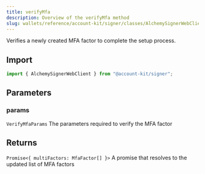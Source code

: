 ```yaml
---
title: verifyMfa
description: Overview of the verifyMfa method
slug: wallets/reference/account-kit/signer/classes/AlchemySignerWebClient/verifyMfa
---
```




Verifies a newly created MFA factor to complete the setup process.

## Import

```ts
import { AlchemySignerWebClient } from "@account-kit/signer";
```

## Parameters

### params

`VerifyMfaParams`
The parameters required to verify the MFA factor

## Returns

`Promise<{ multiFactors: MfaFactor[] }>`
A promise that resolves to the updated list of MFA factors
